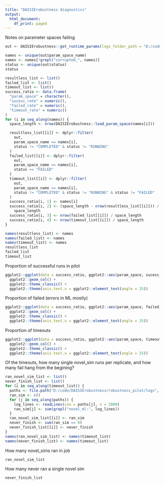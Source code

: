 ```yaml
---
title: "DAISIErobustness diagnostics"
output:
  html_document:
    df_print: paged
---
```



Notes on parameter spaces failing
```r
out <- DAISIErobustness::get_runtime_params(logs_folder_path = "D:/code/DAISIErobustness/robustness_pilot/logs/")

names <- unique(out$param_space_name)
names <- names[!grepl("corrupted_", names)]
status <- unique(out$status)
status

resultless_list <- list()
failed_list <- list()
timeout_list <- list()
success_ratio <- data.frame(
  "param_space" = character(),
  "sucess_rate" = numeric(),
  "failed_rate" = numeric(),
  "timeout_rate" = numeric()
)
for (i in seq_along(names)) {
  space_length <- nrow(DAISIErobustness::load_param_space(names[i]))

  resultless_list[[i]] <- dplyr::filter(
    out,
    param_space_name == names[i],
    status != "COMPLETED" & status != "RUNNING"
  )
  failed_list[[i]] <- dplyr::filter(
    out,
    param_space_name == names[i],
    status == "FAILED"
  )
  timeout_list[[i]] <- dplyr::filter(
    out,
    param_space_name == names[i],
    status != "COMPLETED" & status != "RUNNING" & status != "FAILED"
  )
  success_ratio[i, 1] <- names[i]
  success_ratio[i, 2] <- (space_length - nrow(resultless_list[[i]])) /
    space_length
  success_ratio[i, 3] <- nrow(failed_list[[i]]) / space_length
  success_ratio[i, 4] <- nrow(timeout_list[[i]]) / space_length
}

names(resultless_list) <- names
names(failed_list) <- names
names(timeout_list) <- names
resultless_list
failed_list
timeout_list
```

Proportion of successful runs in pilot
```r
ggplot2::ggplot(data = success_ratio, ggplot2::aes(param_space, sucess_rate)) +
  ggplot2::geom_col() +
  ggplot2::theme_classic() +
  ggplot2::theme(axis.text.x = ggplot2::element_text(angle = 25))
```
 
Proportion of failed (errors in ML mostly)
 
```r
ggplot2::ggplot(data = success_ratio, ggplot2::aes(param_space, failed_rate)) +
  ggplot2::geom_col() +
  ggplot2::theme_classic() +
  ggplot2::theme(axis.text.x = ggplot2::element_text(angle = 25))
```

Proportion of timeouts

```r
ggplot2::ggplot(data = success_ratio, ggplot2::aes(param_space, timeout_rate)) +
  ggplot2::geom_col() +
  ggplot2::theme_classic() +
  ggplot2::theme(axis.text.x = ggplot2::element_text(angle = 25))
```

Of the timeouts, how many single novel_sim runs per replicate, and how many fail hang from the begining?

```r
ran_novel_sim_list <- list()
never_finish_list <- list()
for (i in seq_along(timeout_list)) {
  paths <- file.path("D:/code/DAISIErobustness/robustness_pilot/logs", timeout_list[[i]]$log_name)
  ran_sim <- c()
  for (j in seq_along(paths)) {
    log_lines <- readLines(con = paths[j], n = 2000)
    ran_sim[j] <- sum(grepl("novel_ml:", log_lines))
  }
  ran_novel_sim_list[[i]] <- ran_sim
  never_finish <- sum(ran_sim == 0)
  never_finish_list[[i]] <- never_finish
}
names(ran_novel_sim_list) <- names(timeout_list)
names(never_finish_list) <- names(timeout_list)
```
How many novel_sims ran in job
```r
ran_novel_sim_list
```

How many never ran a single novel sim
```r
never_finish_list
```
